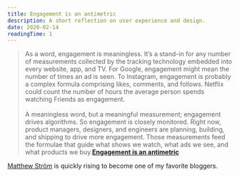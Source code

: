 ```yaml
---
title: Engagement is an antimetric
description: A short reflection on user experience and design.
date: 2020-02-14
readingTime: 1
---
```


>As a word, engagement is meaningless. It’s a stand-in for any number of measurements collected by the tracking technology embedded into every website, app, and TV. For Google, engagement might mean the number of times an ad is seen. To Instagram, engagement is probably a complex formula comprising likes, comments, and follows. Netflix could count the number of hours the average person spends watching Friends as engagement.
<br /><br />
A meaningless word, but a meaningful measurement; engagement drives algorithms. So engagement is closely monitored. Right now, product managers, designers, and engineers are planning, building, and shipping to drive more engagement. Those measurements feed the formulae that guide what shows we watch, what ads we see, and what products we buy.**[Engagement is an antimetric](https://matthewstrom.com/writing/engagement/)**

[Matthew Ström](https://matthewstrom.com) is quickly rising to become one of my favorite bloggers.